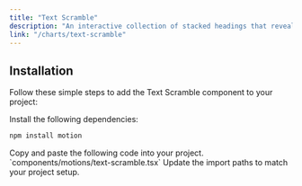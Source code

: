 ```yaml
---
title: "Text Scramble"
description: "An interactive collection of stacked headings that reveal individual content sections with a click."
link: "/charts/text-scramble"
---
```


<ComponentPreview name="text-scramble-demo" />

## Installation

Follow these simple steps to add the Text Scramble component to your project:

<Steps>

<Step>
Install the following dependencies:
</Step>

```bash
npm install motion
```

<Step>
    Copy and paste the following code into your project.
`components/motions/text-scramble.tsx` 
</Step>

<CollapsibleSource name="text-scramble" />

<Step>
     Update the import paths to match your project setup.
</Step>

</Steps>
